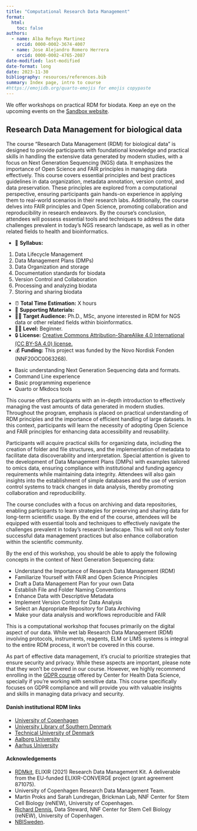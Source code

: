 ```yaml
---
title: "Computational Research Data Management"
format: 
  html:
    toc: false
authors:
  - name: Alba Refoyo Martinez 
    orcid: 0000-0002-3674-4007
  - name: Jose Alejandro Romero Herrera 
    orcid: 0000-0002-4765-2087
date-modified: last-modified
date-format: long
date: 2023-11-30
bibliography: resources/references.bib
summary: Index page, intro to course
#https://emojidb.org/quarto-emojis for emojis copypaste
---
```


<!--
# Put above to hide navigation (left), toc (right) or footer (bottom)
# You should hide the navigation if there are no subsections
# You should hide the Table of Contents if there are no important titles
-->
:::{.callout-warning title="Practical RDM workshop"}
We offer workshops on practical RDM for biodata. Keep an eye on the upcoming events on the [Sandbox website](https://hds-sandbox.github.io/news/news.html).
:::

## Research Data Management for biological data
The course "Research Data Management (RDM) for biological data" is designed to provide participants with foundational knowledge and practical skills in handling the extensive data generated by modern studies, with a focus on Next Generation Sequencing (NGS) data. It emphasizes the importance of Open Science and FAIR principles in managing data effectively. This course covers essential principles and best practices guidelines in data organization, metadata annotation, version control, and data preservation. These principles are explored from a computational perspective, ensuring participants gain hands-on experience in applying them to real-world scenarios in their research labs. Additionally, the course delves into FAIR principles and Open Science, promoting collaboration and reproducibility in research endeavors. By the course's conclusion, attendees will possess essential tools and techniques to address the data challenges prevalent in today's NGS research landscape, as well as in other related fields to health and bioinformatics.

:::{.callout-note title="Course Overview"}
- 📖 **Syllabus:**

1. Data Lifecycle Management 
2. Data Management Plans (DMPs)
3. Data Organization and storage 
4. Documentation standards for biodata
5. Version Control and Collaboration
6. Processing and analyzing biodata
7. Storing and sharing biodata

- ⏰ **Total Time Estimation:** X hours  
- 📁 **Supporting Materials:**  
- 👨‍💻 **Target Audience:** Ph.D., MSc, anyone interested in RDM for NGS data or other related fields within bioinformatics.
- 👩‍🎓 **Level:** Beginner.
- 🔒 **License:** [Creative Commons Attribution-ShareAlike 4.0 International (CC BY-SA 4.0) license.](https://creativecommons.org/licenses/by-sa/4.0/legalcode)  
- 💰 **Funding:** This project was funded by the Novo Nordisk Fonden (NNF20OC0063268).
:::

<!--     
    1. Research Data Management: definition and importance (1)
    2. NGS data
    3. Data Life Cycle (1)
    4. Open Science and FAIR principles (1)
    5. Data Management planning (2)
    6. Folder and file structures applied to NGS data (3)
    7. Metadata applied to NGS data (4)
    8. Database creation (data and projects) (4)
    9. Version control of your data analysis (5)
    10. Archiving and repositories (7)
--> 

:::{.callout-warning title="Course Requirements"}
- Basic understanding Next Generation Sequencing data and formats.
- Command Line experience
- Basic programming experience
- Quarto or Mkdocs tools
:::

This course offers participants with an in-depth introduction to effectively managing the vast amounts of data generated in modern studies. Throughout the program, emphasis is placed on practical understanding of RDM principles and the importance of efficient handling of large datasets. In this context, participants will learn the necessity of adopting Open Science and FAIR principles for enhancing data accessibility and reusability.

Participants will acquire practical skills for organizing data, including the creation of folder and file structures, and the implementation of metadata to facilitate data discoverability and interpretation. Special attention is given to the development of Data Management Plans (DMPs) with examples tailored to omics data, ensuring compliance with institutional and funding agency requirements while maintaining data integrity. Attendees will also gain insights into the establishment of simple databases and the use of version control systems to track changes in data analysis, thereby promoting collaboration and reproducibility.

The course concludes with a focus on archiving and data repositories, enabling participants to learn strategies for preserving and sharing data for long-term scientific usage. By the end of the course, attendees will be equipped with essential tools and techniques to effectively navigate the challenges prevalent in today's research landscape. This will not only foster successful data management practices but also enhance collaboration within the scientific community.

::: {.callout-tip title="Course Goals"}
By the end of this workshop, you should be able to apply the following concepts in the context of Next Generation Sequencing data:

- Understand the Importance of Research Data Management (RDM)
- Familiarize Yourself with FAIR and Open Science Principles
- Draft a Data Management Plan for your own Data
- Establish File and Folder Naming Conventions
- Enhance Data with Descriptive Metadata
- Implement Version Control for Data Analysis
- Select an Appropriate Repository for Data Archiving
- Make your data analysis and workflows reproducible and FAIR
:::

:::{.callout-warning}
This is a computational workshop that focuses primarily on the digital aspect of our data. While wet lab Research Data Management (RDM) involving protocols, instruments, reagents, ELM or LIMS systems is integral to the entire RDM process, it won't be covered in this course.

As part of effective data management, it's crucial to prioritize strategies that ensure security and privacy. While these aspects are important, please note that they won't be covered in our course. However, we highly recommend enrolling in the [GDPR course](https://heads.ku.dk/course/gdpr_workshop/) offered by Center for Health Data Science, specially if you're working with sensitive data. This course specifically focuses on GDPR compliance and will provide you with valuable insights and skills in managing data privacy and security.

:::

#### Danish institutional RDM links 

- [University of Copenhagen](https://kunet.ku.dk/work-areas/research/data/Pages/default.aspx)
- [University Library of Southern Denmark](https://sdunet.dk/en/research/research-data-management-support)
- [Technical University of Denmark](https://www.bibliotek.dtu.dk/en/publishing/research-data)
- [Aalborg University](https://www.researcher.aau.dk/guides/research-data/data-management)
- [Aarhus University](https://medarbejdere.au.dk/en/research-data-management)

#### Acknowledgements

- [RDMkit](https://rdmkit.elixir-europe.org/index), ELIXIR (2021) Research Data Management Kit. A deliverable from the EU-funded ELIXIR-CONVERGE project (grant agreement 871075).
- University of Copenhagen Research Data Management Team.
- Martin Proks and Sarah Lundregan, Brickman Lab, NNF Center for Stem Cell Biology (reNEW), University of Copenhagen.
- [Richard Dennis](https://data-champions.renew-platforms.dk/), Data Steward, NNF Center for Stem Cell Biology (reNEW), University of Copenhagen.
- [NBISweden](https://uppsala.instructure.com/courses/48087/pages/introduction-to-data-management-practices).

<!-- 
### Feedback form

We would greatly appreciate to know your thoughts about this workshop. Please, follow this [link](https://forms.office.com/e/BZkpzDKL0L) to answer 9 fast questions!
-->
